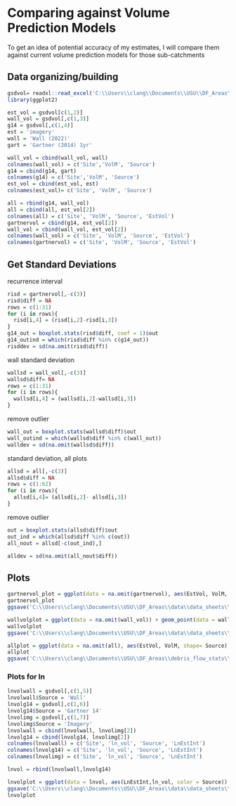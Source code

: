 # Comparing against Volume Prediction Models
To get an idea of potential accuracy of my estimates, I will compare them against current volume prediction models for those sub-catchments

## Data organizing/building
```r
gsdvol= readxl::read_excel('C:\\Users\\clang\\Documents\\USU\\DF_Areas\\debris_flow_stats\\data\\data_sheets\\processed_summary_data\\Catchment_Stats.xlsx', sheet = 'Vol_Summaries', na = ' ')
library(ggplot2)
```
```r
est_vol = gsdvol[c(1,2)]
wall_vol = gsdvol[,c(1,3)]
g14 = gsdvol[,c(1,4)]
est = 'imagery'
wall = 'Wall (2022)'
gart = 'Gartner (2014) 1yr'

wall_vol = cbind(wall_vol, wall)
colnames(wall_vol) = c('Site','VolM', 'Source')
g14 = cbind(g14, gart)
colnames(g14) = c('Site','VolM', 'Source')
est_vol = cbind(est_vol, est)
colnames(est_vol)= c('Site', 'VolM', 'Source')

all = rbind(g14, wall_vol)
all = cbind(all, est_vol[2])
colnames(all) = c('Site', 'VolM', 'Source', 'EstVol')
gartnervol = cbind(g14, est_vol[2])
wall_vol = cbind(wall_vol, est_vol[2])
colnames(wall_vol) = c('Site', 'VolM', 'Source', 'EstVol')
colnames(gartnervol) = c('Site', 'VolM', 'Source', 'EstVol')
```

## Get Standard Deviations
recurrence interval
```r
risd = gartnervol[,-c(3)]
risd$diff = NA
rows = c(1:31)
for (i in rows){
  risd[i,4] = (risd[i,2]-risd[i,3])
}
g14_out = boxplot.stats(risd$diff, coef = 1)$out
g14_outind = which(risd$diff %in% c(g14_out))
risddev = sd(na.omit(risd$diff))
```

wall standard deviation
```r
wallsd = wall_vol[,-c(3)]
wallsd$diff= NA
rows = c(1:31)
for (i in rows){
  wallsd[i,4] = (wallsd[i,2]-wallsd[i,3])
}
```
remove outlier
```r
wall_out = boxplot.stats(wallsd$diff)$out
wall_outind = which(wallsd$diff %in% c(wall_out))
walldev = sd(na.omit(wallsd$diff)) 
```
standard deviation, all plots
```r
allsd = all[,-c(3)]
allsd$diff = NA
rows = c(1:62)
for (i in rows){
  allsd[i,4]= (allsd[i,2]- allsd[i,3])
}
```
remove outlier
```r
out = boxplot.stats(allsd$diff)$out
out_ind = which(allsd$diff %in% c(out))
all_nout = allsd[-c(out_ind),]
```
```r
alldev = sd(na.omit(all_nout$diff))
```

## Plots
```r
gartnervol_plot = ggplot(data = na.omit(gartnervol), aes(EstVol, VolM, color = Source)) + geom_point(data = na.omit(gartnervol)) +geom_abline(mapping = NULL, data = NULL, 1, 0) + xlim(0,25000) + ylim(0,25000) +ylab('Modeled Initial Volume (m3)') + xlab('Estimated Initial Volume from Imagery (m3)') + ggtitle('Gartner (2014) Modeled Volume') + geom_abline(mapping = NULL, data = NULL, slope = 1, intercept = risddev, linetype = 'dashed')+ geom_abline(mapping = NULL, data = NULL, slope = 1, intercept = -risddev, linetype = 'dashed') + expand_limits(x=0,y=0) +theme_bw()
gartnervol_plot
ggsave('C:\\Users\\clang\\Documents\\USU\\DF_Areas\\data\\data_sheets\\figures\\plots\\gartner_vol.png', plot = gartnervol_plot, device = 'png')
```

```r
wallvolplot = ggplot(data = na.omit(wall_vol)) + geom_point(data = wall_vol, aes(EstVol, VolM, color = Source)) + scale_color_manual(values = c('Wall'= 'cornflowerblue')) +geom_abline(mapping = NULL, data = NULL, 1, 0) +xlim(0,25000) + ylim(0,25000) +ylab('Modeled Initial Volume (m3)') + xlab('Estimated Initial Volume from Imagery (m3)') + ggtitle('Wall (2022) Volume Model')+ theme_bw() + theme(legend.position = 'none')+ geom_abline(mapping = NULL, data = NULL, slope = 1, intercept = walldev, linetype = 'dashed')+ geom_abline(mapping = NULL, data = NULL, slope = 1, intercept = -walldev, linetype = 'dashed')+ expand_limits(x=0,y=0)
wallvolplot
ggsave('C:\\Users\\clang\\Documents\\USU\\DF_Areas\\data\\data_sheets\\figures\\plots\\wall_vol.png', plot = wallvolplot, device = 'png')
```

```r
allplot = ggplot(data = na.omit(all), aes(EstVol, VolM, shape= Source)) + geom_point() +scale_color_manual(values = c('black','black')) + scale_shape_manual(values = c(1, 16)) + geom_abline(mapping = NULL, data = NULL, 1, 0) + ylim(0,32000) +ylab('Modeled Initial Volume (m3)') + xlab('Estimated Initial Volume from Imagery (m3)')  + theme_bw()+ labs(color ='Volume Model')+ expand_limits(x=0,y=0) + theme(legend.position = 'none')+ geom_abline(mapping = NULL, data = NULL, slope = 1, intercept = -alldev, linetype = 'dashed') + geom_abline(mapping = NULL, data = NULL, slope = 1, intercept = alldev, linetype = 'dashed')
allplot
ggsave('C:\\Users\\clang\\Documents\\USU\\DF_Areas\\debris_flow_stats\\data\\figures\\plots\\allvol.png', plot = allplot, device = 'png')
```
### Plots for ln
```r
lnvolwall = gsdvol[,c(1,5)]
lnvolwall$Source = 'Wall'
lnvolg14 = gsdvol[,c(1,6)]
lnvolg14$Source = 'Gartner 14'
lnvolimg = gsdvol[,c(1,7)]
lnvolimg$Source = 'Imagery'
lnvolwall = cbind(lnvolwall, lnvolimg[2])
lnvolg14 = cbind(lnvolg14, lnvolimg[2])
colnames(lnvolwall) = c('Site', 'ln_vol', 'Source', 'LnEstInt')
colnames(lnvolg14) = c('Site', 'ln_vol', 'Source', 'LnEstInt')
colnames(lnvolimg) = c('Site', 'ln_vol', 'Source', 'LnEstInt')
```

```r
lnvol = rbind(lnvolwall,lnvolg14)
```
```r
lnvolplot = ggplot(data = lnvol, aes(LnEstInt,ln_vol, color = Source)) + geom_point() +  geom_abline(mapping = NULL, data = NULL, 1, 0) +ylab('ln(Modeled Volume) (m3)') + xlab('ln(Estimated Initial Volume from Imagery) (m3)') + ggtitle('ln(Vol)') + theme_bw() +ylim(0,11) + xlim(0,11)
ggsave('C:\\Users\\clang\\Documents\\USU\\DF_Areas\\data\\data_sheets\\figures\\plots\\allvol.png', plot = lnvolplot, device = 'png')
lnvolplot
```



